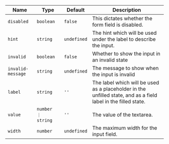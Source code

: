 
  | Name | Type | Default | Description |
| --- | --- | --- | --- |
| `disabled` | `boolean` | `false` | This dictates whether the form field is disabled. |
| `hint` | `string` | `undefined` | The hint which will be used under the label to describe the input. |
| `invalid` | `boolean` | `false` | Whether to show the input in an invalid state |
| `invalid-message` | `string` | `undefined` | The message to show when the input is invalid |
| `label` | `string` | `''` | The label which will be used as a placeholder in the unfilled state, and as a field label in the filled state. |
| `value` | `number ｜ string` | `''` | The value of the textarea. |
| `width` | `number` | `undefined` | The maximum width for the input field. |

